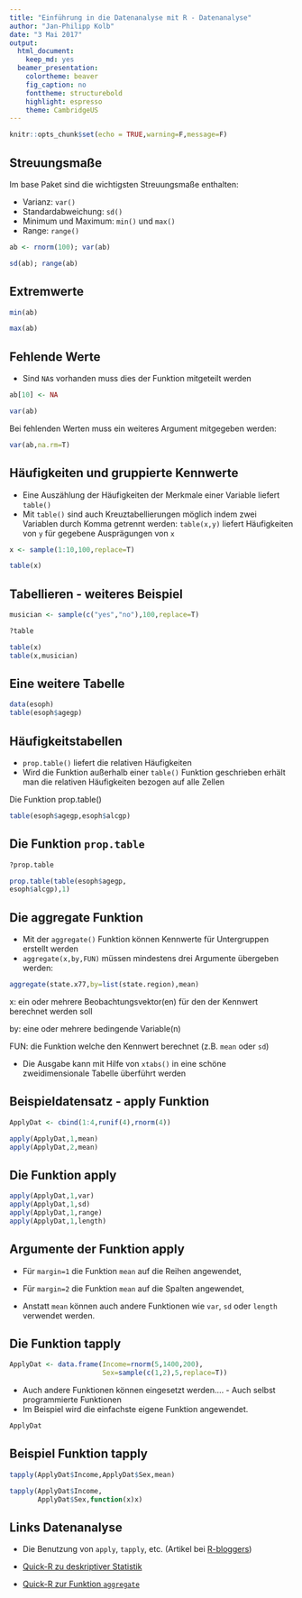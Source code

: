 ```yaml
---
title: "Einführung in die Datenanalyse mit R - Datenanalyse"
author: "Jan-Philipp Kolb"
date: "3 Mai 2017"
output: 
  html_document: 
    keep_md: yes
  beamer_presentation:
    colortheme: beaver
    fig_caption: no
    fonttheme: structurebold
    highlight: espresso
    theme: CambridgeUS
---
```



```r
knitr::opts_chunk$set(echo = TRUE,warning=F,message=F)
```



## Streuungsmaße

Im base Paket sind die wichtigsten Streuungsmaße enthalten:

-  Varianz: `var()`
-  Standardabweichung: `sd()`
-  Minimum und Maximum: `min()` und `max()`
-  Range: `range()`

```r
ab <- rnorm(100); var(ab)

sd(ab); range(ab)
```

## Extremwerte

```r
min(ab)

max(ab)
```


## Fehlende Werte

- Sind `NA`s vorhanden muss dies der Funktion mitgeteilt werden

```r
ab[10] <- NA

var(ab)
```

Bei fehlenden Werten muss ein weiteres Argument mitgegeben werden:

```r
var(ab,na.rm=T)
```

## Häufigkeiten und gruppierte Kennwerte

-  Eine Auszählung der Häufigkeiten der Merkmale einer Variable liefert `table()`
-  Mit `table()` sind auch Kreuztabellierungen möglich indem zwei Variablen durch Komma getrennt werden: `table(x,y)` liefert Häufigkeiten von `y` für gegebene Ausprägungen von `x`

```r
x <- sample(1:10,100,replace=T)

table(x)
```

## Tabellieren - weiteres Beispiel

```r
musician <- sample(c("yes","no"),100,replace=T)
```

```r
?table
```

```r
table(x)
table(x,musician)
```

## Eine weitere Tabelle

```r
data(esoph)
table(esoph$agegp)
```



## Häufigkeitstabellen

- `prop.table()` liefert die relativen Häufigkeiten
- Wird die Funktion  außerhalb einer `table()` Funktion geschrieben erhält man die relativen Häufigkeiten bezogen auf alle Zellen

Die Funktion prop.table()

```r
table(esoph$agegp,esoph$alcgp)
```

## Die Funktion `prop.table`

```r
?prop.table
```

```r
prop.table(table(esoph$agegp,
esoph$alcgp),1)
```


## Die aggregate Funktion

- Mit der `aggregate()` Funktion können Kennwerte für Untergruppen erstellt werden
- `aggregate(x,by,FUN)` müssen mindestens drei Argumente übergeben werden:

```r
aggregate(state.x77,by=list(state.region),mean)
```

			
x: ein oder mehrere Beobachtungsvektor(en) für den der Kennwert berechnet werden soll

by: eine oder mehrere bedingende Variable(n)

FUN: die Funktion welche den Kennwert berechnet (z.B. `mean` oder `sd`)
			
			
- Die Ausgabe kann mit Hilfe von `xtabs()` in eine schöne zweidimensionale Tabelle überführt werden

## Beispieldatensatz - apply Funktion

```r
ApplyDat <- cbind(1:4,runif(4),rnorm(4))
```

```r
apply(ApplyDat,1,mean)
apply(ApplyDat,2,mean)
```


## Die Funktion apply

```r
apply(ApplyDat,1,var)
apply(ApplyDat,1,sd)
apply(ApplyDat,1,range)
apply(ApplyDat,1,length)
```

## Argumente der Funktion apply

- Für `margin=1` die Funktion `mean` auf die Reihen angewendet,

- Für `margin=2` die Funktion `mean` auf die Spalten angewendet,

- Anstatt `mean` können auch andere Funktionen wie `var`, `sd` oder `length` verwendet werden.

## Die Funktion tapply

```r
ApplyDat <- data.frame(Income=rnorm(5,1400,200),
                       Sex=sample(c(1,2),5,replace=T))
```


- Auch andere Funktionen können eingesetzt werden.... - Auch selbst programmierte Funktionen
- Im Beispiel wird die einfachste eigene Funktion angewendet.

```r
ApplyDat
```

## Beispiel Funktion tapply


```r
tapply(ApplyDat$Income,ApplyDat$Sex,mean)

tapply(ApplyDat$Income,
       ApplyDat$Sex,function(x)x)
```

## Links Datenanalyse

- Die Benutzung von `apply`, `tapply`, etc. (Artikel bei [R-bloggers](http://www.r-bloggers.com/using-apply-sapply-lapply-in-r/)) 

- [Quick-R zu deskriptiver Statistik](http://www.statmethods.net/stats/descriptives.html)

- [Quick-R zur Funktion `aggregate`](http://www.statmethods.net/management/aggregate.html)